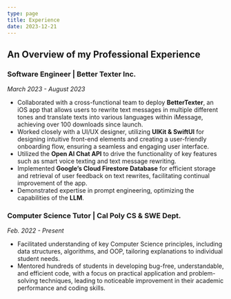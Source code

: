 ```yaml
---
type: page
title: Experience
date: 2023-12-21
---
```


## An Overview of my Professional Experience

### Software Engineer | Better Texter Inc.
_March 2023 - August 2023_

- Collaborated with a cross-functional team to deploy **BetterTexter**, an iOS app that allows users to rewrite text messages in multiple different tones and translate texts into various languages within iMessage, achieving over 100 downloads since launch.
- Worked closely with a UI/UX designer, utilizing **UIKit & SwiftUI** for designing intuitive front-end elements and creating a user-friendly onboarding flow, ensuring a seamless and engaging user interface.
- Utilized the **Open AI Chat API** to drive the functionality of key features such as smart voice texting and text message rewriting.
- Implemented **Google’s Cloud Firestore Database** for efficient storage and retrieval of user feedback on text rewrites, facilitating continual improvement of the app.
- Demonstrated expertise in prompt engineering, optimizing the capabilities of the **LLM**.

### Computer Science Tutor | Cal Poly CS & SWE Dept.
_Feb. 2022 - Present_

- Facilitated understanding of key Computer Science principles, including data structures, algorithms, and OOP, tailoring explanations to individual student needs.
- Mentored hundreds of students in developing bug-free, understandable, and efficient code, with a focus on practical application and problem-solving techniques, leading to noticeable improvement in their academic performance and coding skills.
